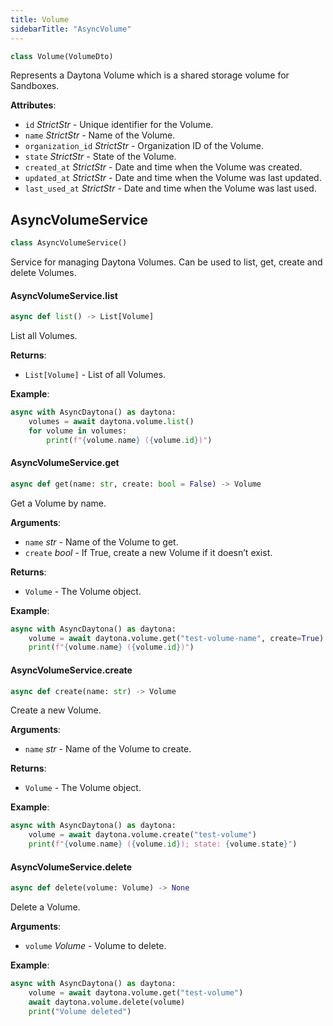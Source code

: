 ```yaml
---
title: Volume
sidebarTitle: "AsyncVolume"
---
```


```py
class Volume(VolumeDto)
```

Represents a Daytona Volume which is a shared storage volume for Sandboxes.

**Attributes**:

* `id` *StrictStr* - Unique identifier for the Volume.
* `name` *StrictStr* - Name of the Volume.
* `organization_id` *StrictStr* - Organization ID of the Volume.
* `state` *StrictStr* - State of the Volume.
* `created_at` *StrictStr* - Date and time when the Volume was created.
* `updated_at` *StrictStr* - Date and time when the Volume was last updated.
* `last_used_at` *StrictStr* - Date and time when the Volume was last used.

## AsyncVolumeService

```py
class AsyncVolumeService()
```

Service for managing Daytona Volumes. Can be used to list, get, create and delete Volumes.

#### AsyncVolumeService.list

```python
async def list() -> List[Volume]
```

List all Volumes.

**Returns**:

* `List[Volume]` - List of all Volumes.

**Example**:

```python
async with AsyncDaytona() as daytona:
    volumes = await daytona.volume.list()
    for volume in volumes:
        print(f"{volume.name} ({volume.id})")
```

#### AsyncVolumeService.get

```python
async def get(name: str, create: bool = False) -> Volume
```

Get a Volume by name.

**Arguments**:

* `name` *str* - Name of the Volume to get.
* `create` *bool* - If True, create a new Volume if it doesn’t exist.

**Returns**:

* `Volume` - The Volume object.

**Example**:

```python
async with AsyncDaytona() as daytona:
    volume = await daytona.volume.get("test-volume-name", create=True)
    print(f"{volume.name} ({volume.id})")
```

#### AsyncVolumeService.create

```python
async def create(name: str) -> Volume
```

Create a new Volume.

**Arguments**:

* `name` *str* - Name of the Volume to create.

**Returns**:

* `Volume` - The Volume object.

**Example**:

```python
async with AsyncDaytona() as daytona:
    volume = await daytona.volume.create("test-volume")
    print(f"{volume.name} ({volume.id}); state: {volume.state}")
```

#### AsyncVolumeService.delete

```python
async def delete(volume: Volume) -> None
```

Delete a Volume.

**Arguments**:

* `volume` *Volume* - Volume to delete.

**Example**:

```py
async with AsyncDaytona() as daytona:
    volume = await daytona.volume.get("test-volume")
    await daytona.volume.delete(volume)
    print("Volume deleted")
```